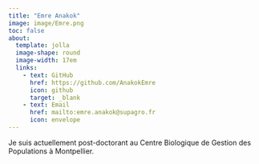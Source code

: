 ---
title: "Emre Anakok"
image: image/Emre.png
toc: false
about: 
  template: jolla
  image-shape: round
  image-width: 17em
  links:
    - text: GitHub
      href: https://github.com/AnakokEmre
      icon: github
      target: _blank
    - text: Email
      href: mailto:emre.anakok@supagro.fr
      icon: envelope
---

Je suis actuellement post-doctorant au Centre Biologique de Gestion des Populations à Montpellier.
